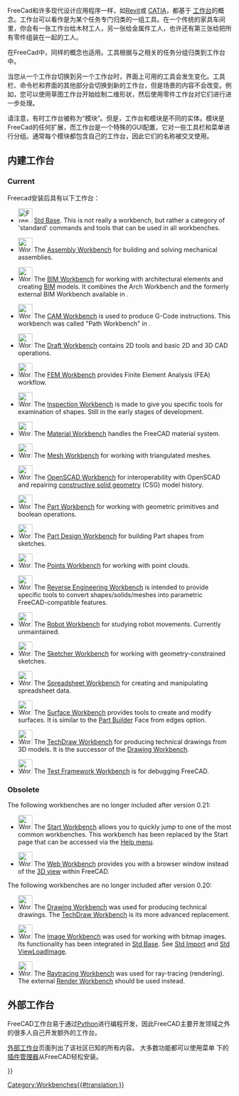 <languages/>

{{Docnav
|[[Property_editor|Property editor]]
|[[Std_Base|Std Base]]
|IconL=
|IconR=Freecad.svg
}}

<div class="mw-translate-fuzzy">
FreeCad和许多现代设计应用程序一样，如[[wikipedia:Revit|Revit]]或 [[wikipedia:CATIA|CATIA]]，都基于 [[wikipedia:Workbench|工作台]]的概念。工作台可以看作是为某个任务专门归类的一组工具。在一个传统的家具车间里，你会有一张工作台给木材工人，另一张给金属件工人，也许还有第三张给把所有零件组装在一起的工人。
</div>

在FreeCad中，同样的概念也适用。工具根据与之相关的任务分组归类到工作台中。

当您从一个工作台切换到另一个工作台时，界面上可用的工具会发生变化。工具栏、命令栏和界面的其他部分会切换到新的工作台，但是场景的内容不会改变。例如，您可以使用草图工作台开始绘制二维形状，然后使用零件工作台对它们进行进一步处理。

<div class="mw-translate-fuzzy">
请注意，有时工作台被称为“模块”。但是，工作台和模块是不同的实体。模块是FreeCad的任何扩展，而工作台是一个特殊的GUI配置，它对一些工具栏和菜单进行分组。通常每个模块都包含自己的工作台，因此它们的名称被交叉使用。
</div>

<span id="Built-in_workbenches"></span>
==内建工作台==

=== Current ===

<div class="mw-translate-fuzzy">
Freecad安装后具有以下工作台：
</div>

<!--Please keep this list consistent with Online_Help_Toc, User_hub and Manual:The_FreeCAD_Interface-->
* [[Image:Freecad.svg|32px]] [[Std_Base|Std Base]]. This is not really a workbench, but rather a category of 'standard' commands and tools that can be used in all workbenches.

* [[Image:Workbench_Assembly.svg|32px]] The [[Assembly_Workbench|Assembly Workbench]] for building and solving mechanical assemblies. {{Version|1.0}}

* [[Image:Workbench_BIM.svg|32px]] The [[BIM_Workbench|BIM Workbench]] for working with architectural elements and creating [https://en.wikipedia.org/wiki/Building_information_modeling BIM] models. It combines the Arch Workbench and the formerly external BIM Workbench available in {{VersionMinus|0.21}}.

* [[Image:Workbench_CAM.svg|32px]] The [[CAM_Workbench|CAM Workbench]] is used to produce G-Code instructions. This workbench was called "Path Workbench" in {{VersionMinus|0.21}}.

* [[Image:Workbench_Draft.svg|32px]] The [[Draft_Workbench|Draft Workbench]] contains 2D tools and basic 2D and 3D CAD operations.

* [[Image:Workbench_FEM.svg|32px]] The [[FEM_Workbench|FEM Workbench]] provides Finite Element Analysis (FEA) workflow.

* [[Image:Workbench_Inspection.svg|32px]] The [[Inspection_Workbench|Inspection Workbench]] is made to give you specific tools for examination of shapes. Still in the early stages of development.

* [[Image:Workbench_Material.svg|32px]] The [[Material_Workbench|Material Workbench]] handles the FreeCAD material system. {{Version|1.0}}

* [[Image:Workbench_Mesh.svg|32px]] The [[Mesh_Workbench|Mesh Workbench]] for working with triangulated meshes.

* [[Image:Workbench_OpenSCAD.svg|32px]] The [[OpenSCAD_Workbench|OpenSCAD Workbench]] for interoperability with OpenSCAD and repairing [[Constructive_solid_geometry|constructive solid geometry]] (CSG) model history.

* [[Image:Workbench_Part.svg|32px]] The [[Part_Workbench|Part Workbench]] for working with geometric primitives and boolean operations.

* [[Image:Workbench_PartDesign.svg|32px]] The [[PartDesign_Workbench|Part Design Workbench]] for building Part shapes from sketches.

* [[Image:Workbench_Points.svg|32px]] The [[Points_Workbench|Points Workbench]] for working with point clouds.

* [[Image:Workbench_Reverse_Engineering.svg|32px]] The [[Reverse_Engineering_Workbench|Reverse Engineering Workbench]] is intended to provide specific tools to convert shapes/solids/meshes into parametric FreeCAD-compatible features.

* [[Image:Workbench_Robot.svg|32px]] The [[Robot_Workbench|Robot Workbench]] for studying robot movements. Currently unmaintained.

* [[Image:Workbench_Sketcher.svg|32px]] The [[Sketcher_Workbench|Sketcher Workbench]] for working with geometry-constrained sketches.

* [[Image:Workbench_Spreadsheet.svg|32px]] The [[Spreadsheet_Workbench|Spreadsheet Workbench]] for creating and manipulating spreadsheet data.

* [[Image:Workbench_Surface.svg|32px]] The [[Surface_Workbench|Surface Workbench]] provides tools to create and modify surfaces. It is similar to the [[Part_Builder|Part Builder]] Face from edges option.

* [[Image:Workbench_TechDraw.svg|32px]] The [[TechDraw_Workbench|TechDraw Workbench]] for producing technical drawings from 3D models. It is the successor of the [[Drawing_Workbench|Drawing Workbench]].

* [[Image:Workbench_Test.svg|32px]] The [[Testing|Test Framework Workbench]] is for debugging FreeCAD.

=== Obsolete ===

The following workbenches are no longer included after version 0.21:

* [[Image:Workbench_Start.svg|32px]] The [[Start_Workbench|Start Workbench]] allows you to quickly jump to one of the most common workbenches. This workbench has been replaced by the Start page that can be accessed via the [[Std_Help_Menu|Help menu]].

* [[Image:Workbench_Web.svg|32px]] The [[Web_Workbench|Web Workbench]] provides you with a browser window instead of the [[3D_view|3D view]] within FreeCAD.

The following workbenches are no longer included after version 0.20:

* [[Image:Workbench_Drawing.svg|32px]] The [[Drawing_Workbench|Drawing Workbench]] was used for producing technical drawings. The [[TechDraw_Workbench|TechDraw Workbench]] is its more advanced replacement.

* [[Image:Workbench_Image.svg|32px]] The [[Image_Workbench|Image Workbench]] was used for working with bitmap images. Its functionality has been integrated in [[Std_Base|Std Base]]. See [[Std_Import|Std Import]] and [[Std_ViewLoadImage|Std ViewLoadImage]].

* [[Image:Workbench_Raytracing.svg|32px]] The [[Raytracing_Workbench|Raytracing Workbench]] was used for ray-tracing (rendering). The external [https://github.com/FreeCAD/FreeCAD-render Render Workbench] should be used instead.

<span id="External_workbenches"></span>
==外部工作台==

FreeCAD工作台易于通过[[Python|Python]]进行编程开发，因此FreeCAD主要开发领域之外的很多人自己开发额外的工作台。

<div class="mw-translate-fuzzy">
[[external workbenches|外部工作台]]页面列出了该社区已知的所有内容。 大多数功能都可以使用菜单 {{MenuCommand|工具 → [[Image:Std_AddonMgr.svg|24px]] 插件管理器}}下的[[Std_AddonMgr|插件管理器]]从FreeCAD轻松安装。
</div> 


<div class="mw-translate-fuzzy">
{{docnav
|[[Property editor|属性编辑器]]
|[[Arch_Workbench|建筑模块]]
|IconL=
|IconR=Workbench_Arch.svg
}}
</div>

{{Userdocnavi{{#translation:}}}}
[[Category:Workbenches{{#translation:}}]]